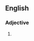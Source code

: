 ==English==

===Adjective===
{{en-adj|-}}

# {{lb|en|mainly US}} {{alt form of|aestivoautumnal|lang=en}}